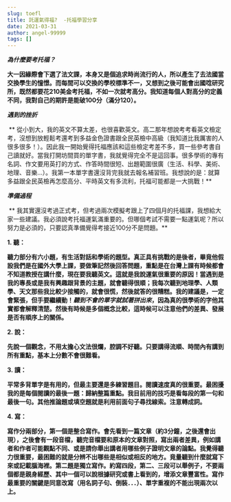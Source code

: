 ```yaml
---
slug: toefl
title: 託運氣得福?  -托福學習分享
date: 2021-03-31
author: angel-99999
tags: []
---
```

***為什麼要考托福？***

**大一因緣際會下選了法文課，本身又是個追求時尚流行的人，所以產生了去法國當交換學生的憧憬。而每間可以交換的學校標準不一，又想到之後可能會出國唸研究所，既然都要花210美金考托福，不如一次就考高分。我知道每個人對高分的定義不同，我對自己的期許是能破100分（滿分120）。**



***遇到的挫折***

 ** 從小到大，我的英文不算太差，也很喜歡英文。高二那年想說考考看英文檢定考，沒想到放輕鬆考還考到多益金色證書跟全民英檢中高級（我知道比我厲害的人很多很多！）。因此我一開始覺得托福應該和這些檢定考差不多，買一些參考書自己讀就好。當我打開坊間買的單字書，我就覺得完全不是這回事。很多學術的專有名詞、作文要用英打的方式、作答時間很短、出題範圍很廣（生活、科學、美術、地理、音樂…）。我第一本單字書還沒背完我就去報名補習班。我想說的是：就算多益跟全民英檢再怎麼高分、平時英文有多流利，托福可能都是一大挑戰！**



***準備過程***

 ** 我其實還沒考過正式考，但考過兩次模擬考跟上了四個月的托福課，我想給大家一些建議。我必須說考托福運氣滿重要的。但哪個考試不需要一點運氣呢？所以努力是必須的，只要認真準備覺得考接近100分不是問題。**

**1. 聽：**

**聽力部分有六小題，有生活對話和學術的題型。真正具有挑戰的是後者，畢竟他假設我們是在國外大學上課，要做筆記然後回答問題，重點是在台灣上課有時候都會不知道教授在講什麼，現在要我聽英文。這就是我說運氣很重要的原因！當遇到是我的專長或是我有興趣跟背景的主題，就會聽得很順；我每次聽到地理學、人類學、天文那些我比較少接觸的，就會很慌，然後就答的很糟糕。我的建議是，一定會緊張，但手要繼續動！*聽到不會的單字就試著拼出來*，因為真的很學術的字他其實都會解釋清楚。然後有時候是多個概念比較，這時候可以注意他們的差異、發展是否有順序上的關係。**

**2. 說：**

**先說一個觀念，不用太擔心文法很爛，腔調不好聽。只要講得流順、時間內有講到所有重點，基本上分數不會很難看。**

**3. 讀：**

**平常多背單字是有用的，但最主要還是多練習題目。閱讀速度真的很重要。最困擾我的是每個閱讀的最後一題：歸納整篇重點。我目前用的技巧是看每段的第一句和最後一句。其他推論題或填空題就是利用前面句子尋找線索。注意轉成詞。**

**4. 寫：**

**寫作分兩部分，第一個是整合寫作。會先看到一篇文章（約3分鐘，之後還會出現），之後會有一段音檔，聽完音檔要和原本的文章對照，寫出兩者差異，例如講者和作者可能觀點不同、或是請你舉出講者用哪些例子證明文章的論點。我覺得聽力很重要，最困難的就是分辨不出哪些是相似或相反的地方。竟量聽到什麼就寫下來或記載腦海裡。第二題是獨立寫作。約寫四段，第二、三段可以舉例子，不要兩個都是親身經歷、其中一個可以說根據研究或書上看到的，增添文章豐富性。寫作最重要的關鍵是同意改寫（用名詞子句、倒裝．．．）、單字重複的不能出現兩次以上。**